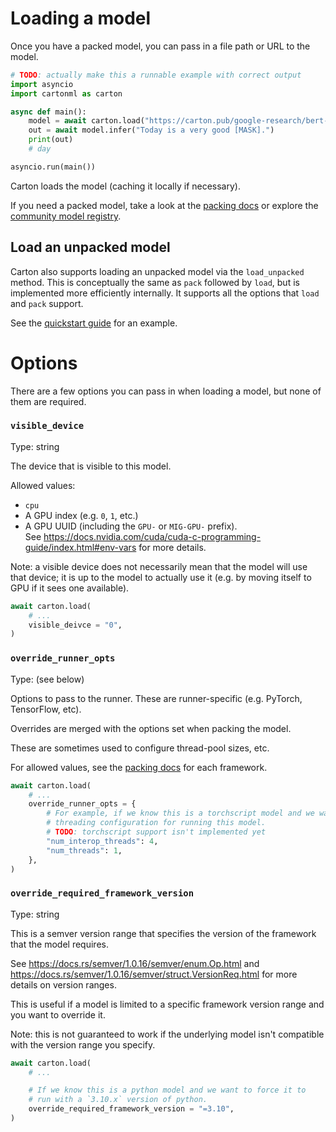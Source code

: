 # Loading a model

Once you have a packed model, you can pass in a file path or URL to the model.

```python
# TODO: actually make this a runnable example with correct output
import asyncio
import cartonml as carton

async def main():
    model = await carton.load("https://carton.pub/google-research/bert-base-uncased")
    out = await model.infer("Today is a very good [MASK].")
    print(out)
    # day

asyncio.run(main())
```

Carton loads the model (caching it locally if necessary).

If you need a packed model, take a look at the [packing docs](/docs/packing) or explore the [community model registry](https://carton.pub).

## Load an unpacked model

Carton also supports loading an unpacked model via the `load_unpacked` method. This is conceptually the same as `pack` followed by `load`, but is implemented more efficiently internally. It supports all the options that `load` and `pack` support.

See the [quickstart guide](/quickstart) for an example.

# Options

There are a few options you can pass in when loading a model, but none of them are required.

### `visible_device`
<div className='text-slate-500'>Type: string</div>

The device that is visible to this model.

Allowed values:
 - `cpu`
 - A GPU index (e.g. `0`, `1`, etc.)
 - A GPU UUID (including the `GPU-` or `MIG-GPU-` prefix).<br/>See https://docs.nvidia.com/cuda/cuda-c-programming-guide/index.html#env-vars for more details.

Note: a visible device does not necessarily mean that the model will use that device; it is up to the model to actually use it (e.g. by moving itself to GPU if it sees one available).

```python
await carton.load(
    # ...
    visible_deivce = "0",
)
```

### `override_runner_opts`
<div className='text-slate-500'>Type: (see below)</div>

Options to pass to the runner. These are runner-specific (e.g. PyTorch, TensorFlow, etc).

Overrides are merged with the options set when packing the model.

These are sometimes used to configure thread-pool sizes, etc.

For allowed values, see the [packing docs](/docs/packing) for each framework.

```python
await carton.load(
    # ...
    override_runner_opts = {
        # For example, if we know this is a torchscript model and we want to set
        # threading configuration for running this model.
        # TODO: torchscript support isn't implemented yet
        "num_interop_threads": 4,
        "num_threads": 1,
    },
)
```

### `override_required_framework_version`
<div className='text-slate-500'>Type: string</div>

This is a semver version range that specifies the version of the framework that the model requires.

See https://docs.rs/semver/1.0.16/semver/enum.Op.html and https://docs.rs/semver/1.0.16/semver/struct.VersionReq.html for more details on version ranges.

This is useful if a model is limited to a specific framework version range and you want to override it.

Note: this is not guaranteed to work if the underlying model isn't compatible with the version range you specify.

```python
await carton.load(
    # ...

    # If we know this is a python model and we want to force it to
    # run with a `3.10.x` version of python.
    override_required_framework_version = "=3.10",
)
```


